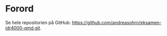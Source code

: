 # Forord {.unnumbered}

Se hele repositorien på GitHub:
<https://github.com/andreasohrn/eksamen-idr4000-qmd.git>.
